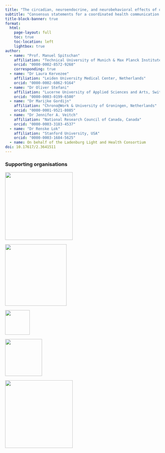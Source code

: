 ```yaml
---
title: "The circadian, neuroendocrine, and neurobehavioral effects of ocular light exposure on human physiology"
subtitle: "Consensus statements for a coordinated health communication campaign"
title-block-banner: true
format:
  html:
    page-layout: full
    toc: true
    toc-location: left
    lightbox: true
author:
  - name: "Prof. Manuel Spitschan"
    affiliation: "Technical University of Munich & Max Planck Institute for Biological Cybernetics, Germany"
    orcid: "0000-0002-8572-9268"
    corresponding: true
  - name: "Dr Laura Kervezee"
    affiliation: "Leiden University Medical Center, Netherlands"
    orcid: "0000-0002-6062-9164"
  - name: "Dr Oliver Stefani"
    affiliation: "Lucerne University of Applied Sciences and Arts, Switzerland"
    orcid: "0000-0003-0199-6500"
  - name: "Dr Marijke Gordijn"
    affiliation: "Chrono@Work & University of Groningen, Netherlands"
    orcid: "0000-0001-9521-8085"
  - name: "Dr Jennifer A. Veitch"
    affiliation: "National Research Council of Canada, Canada"
    orcid: "0000-0003-3183-4537"
  - name: "Dr Renske Lok"
    affiliation: "Stanford University, USA"
    orcid: "0000-0003-1684-5625"
  - name: On behalf of the Ladenburg Light and Health Consortium
doi: 10.17617/2.3641511
---
```


### Supporting organisations

::: {layout-ncol=5}
[![](assets/logo-cie.png){width=220}](https://cie.co.at/)

[![](assets/logo-slrch.png){width=200}](https://slrch.org/)

[![](assets/logo-dla.png){width=80}](https://daylight.academy/)

[![](assets/logo-glg.png){width=120}](https://www.goodlightgroup.org/)

[![](assets/logo-cet.png){width=220}](https://cet.org/)
:::
